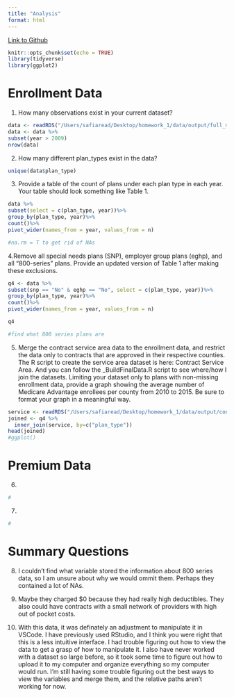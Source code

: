 ```yaml
---
title: "Analysis"
format: html
---
```


[Link to Github](https://github.com/safiaread/homework-1)

```r
knitr::opts_chunk$set(echo = TRUE)
library(tidyverse)
library(ggplot2)
```

# Enrollment Data

1. How many observations exist in your current dataset?

```r
data <- readRDS("/Users/safiaread/Desktop/homework_1/data/output/full_ma_data.rds")
data <- data %>%
subset(year > 2009)
nrow(data)
```

2. 
How many different plan_types exist in the data?
```r
unique(data$plan_type)
```

3. Provide a table of the count of plans under each plan type in each year. 
Your table should look something like Table 1.

```r
data %>%
subset(select = c(plan_type, year))%>%
group_by(plan_type, year)%>%
count()%>%
pivot_wider(names_from = year, values_from = n)

#na.rm = T to get rid of NAs
```

4.Remove all special needs plans (SNP), employer group plans (eghp), and all “800-series” plans. 
Provide an updated version of Table 1 after making these exclusions.

```r
q4 <- data %>%
subset(snp == "No" & eghp == "No", select = c(plan_type, year))%>%
group_by(plan_type, year)%>%
count()%>%
pivot_wider(names_from = year, values_from = n)

q4

#find what 800 series plans are
```

5. Merge the contract service area data to the enrollment data, and restrict the data only to contracts that are approved in their respective counties. 
The R script to create the service area dataset is here: Contract Service Area. 
And you can follow the _BuildFinalData.R script to see where/how I join the datasets. 
Limiting your dataset only to plans with non-missing enrollment data, provide a graph showing the average number of Medicare Advantage enrollees per county from 2010 to 2015. 
Be sure to format your graph in a meaningful way.

```r
service <- readRDS("/Users/safiaread/Desktop/homework_1/data/output/contract_service_area.rds")
joined <- q4 %>%
  inner_join(service, by=c("plan_type"))
head(joined)
#ggplot()
```

# Premium Data

6.
```r
#
```

7.
```r
#
```

# Summary Questions

8.
I couldn't find what variable stored the information about 800 series data, so I am unsure about why we would ommit them. Perhaps they contained a lot of NAs.

9.
Maybe they charged $0 because they had really high deductibles. They also could have contracts with a small network of providers with high out of pocket costs.

10.
With this data, it was definately an adjustment to manipulate it in VSCode. I have previously used RStudio, and I think you were right that this is a less intuitive interface. I had trouble figuring out how to view the data to get a grasp of how to manipulate it. I also have never worked with a dataset so large before, so it took some time to figure out how to upload it to my computer and organize everything so my computer would run. I'm still having some trouble figuring out the best ways to view the variables and merge them, and the relative paths aren't working for now. 